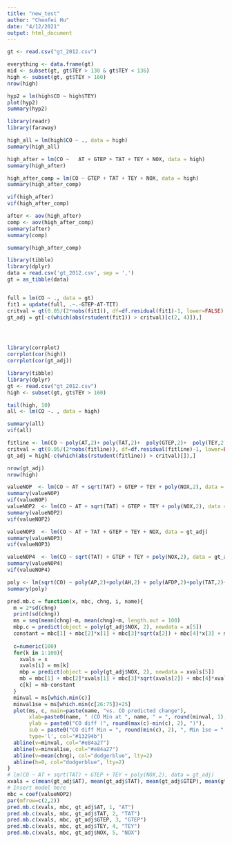 ---
title: "new_test"
author: "Chenfei Hu"
date: "4/12/2021"
output: html_document
---
```{R}
gt <- read.csv("gt_2012.csv")

```


```{R}
everything <- data.frame(gt)
mid <- subset(gt, gt$TEY > 130 & gt$TEY < 136)
high <- subset(gt, gt$TEY > 160)
nrow(high)
```


```{R}

hyp2 = lm(high$CO ~ high$TEY)
plot(hyp2)
summary(hyp2)


```


```{R}
library(readr)
library(faraway)

```


```{R}
high_all = lm(high$CO ~ ., data = high)
summary(high_all)

```
```{R}
high_after = lm(CO ~   AT + GTEP + TAT + TEY + NOX, data = high)
summary(high_after)
```
```{R}

high_after_comp = lm(CO ~ GTEP + TAT + TEY + NOX, data = high)
summary(high_after_comp)
```


```{R}
vif(high_after)
vif(high_after_comp)
```



```{R}
after <- aov(high_after)
comp <- aov(high_after_comp)
summary(after)
summary(comp)

```

```{R}
summary(high_after_comp)
```




```{R}
library(tibble)
library(dplyr)
data = read.csv('gt_2012.csv', sep = ',')
gt = as_tibble(data)


full = lm(CO ~ ., data = gt)
fit1 = update(full, .~.-GTEP-AT-TIT)
critval = qt(0.05/(2*nobs(fit1)), df=df.residual(fit1)-1, lower=FALSE)
gt_adj = gt[-c(which(abs(rstudent(fit1)) > critval)[c(2, 4)]),]




library(corrplot)
corrplot(cor(high))
corrplot(cor(gt_adj))
```



```{R}
library(tibble)
library(dplyr)
gt <- read.csv("gt_2012.csv")
high <- subset(gt, gt$TEY > 160)

tail(high, 10)
all <- lm(CO ~. , data = high)
```

```{R}
summary(all)
vif(all)
```
```{R}
fitline <- lm(CO ~ poly(AT,2)+ poly(TAT,2)+  poly(GTEP,2)+  poly(TEY,2) + poly(NOX,2), data= high)
critval = qt(0.05/(2*nobs(fitline)), df=df.residual(fitline)-1, lower=FALSE)
gt_adj = high[-c(which(abs(rstudent(fitline)) > critval)[]),]

```

```{R}
nrow(gt_adj)
nrow(high)
```



```{R}
valueNOP  <- lm(CO ~ AT + sqrt(TAT) + GTEP + TEY + poly(NOX,2), data = high)
summary(valueNOP)
vif(valueNOP)
valueNOP2  <- lm(CO ~ AT + sqrt(TAT) + GTEP + TEY + poly(NOX,2), data = gt_adj)
summary(valueNOP2)
vif(valueNOP2)
```
```{R}
valueNOP3  <- lm(CO ~ AT + TAT + GTEP + TEY + NOX, data = gt_adj)
summary(valueNOP3)
vif(valueNOP3)

valueNOP4  <- lm(CO ~ sqrt(TAT) + GTEP + TEY + poly(NOX,2), data = gt_adj)
summary(valueNOP4)
vif(valueNOP4)
```





```{R}
poly <- lm(sqrt(CO) ~ poly(AP,2)+poly(AH,2) + poly(AFDP,2)+poly(TAT,2)+poly(TIT,2) + poly(TEY,2) + poly(NOX,2), data= high)
summary(poly)
```
```{R}
pred.mb.c = function(x, mbc, chng, i, name){
  m = 2*sd(chng)
  print(sd(chng))
  ms = seq(mean(chng)-m, mean(chng)+m, length.out = 100)
  mbp.c = predict(object = poly(gt_adj$NOX, 2), newdata = x[5])
  constant = mbc[1] + mbc[2]*x[1] + mbc[3]*sqrt(x[2]) + mbc[4]*x[3] + mbc[5]*x[4] + mbc[6]*mbp.c[1] + mbc[7]*mbp.c[2]
  
  c=numeric(100)
  for(k in 1:100){
    xvals = x
    xvals[i] = ms[k]
    mbp = predict(object = poly(gt_adj$NOX, 2), newdata = xvals[5])
    mb = mbc[1] + mbc[2]*xvals[1] + mbc[3]*sqrt(xvals[2]) + mbc[4]*xvals[3] + mbc[5]*xvals[4] + mbc[6]*mbp[1] + mbc[7]*mbp[2]
    c[k] = mb-constant
  }
  minval = ms[which.min(c)]
  minval1se = ms[which.min(c[26:75])+25]
  plot(ms, c, main=paste(name, "vs. CO predicted change"),
       xlab=paste0(name, " (CO Min at ", name, " = ", round(minval, 1), ")"), 
       ylab = paste0("CO diff (", round(max(c)-min(c), 2), ")"), 
       sub = paste0("CO diff Min = ", round(min(c), 2), ", Min 1se = ", round(min(c[26:75]), 2)),
       type='l', col="#13294b")
  abline(v=minval, col="#e84a27")
  abline(v=minval1se, col="#e84a27")
  abline(v=mean(chng), col="dodgerblue", lty=2)
  abline(h=0, col="dodgerblue", lty=2)
}
# lm(CO ~ AT + sqrt(TAT) + GTEP + TEY + poly(NOX,2), data = gt_adj)
xvals = c(mean(gt_adj$AT), mean(gt_adj$TAT), mean(gt_adj$GTEP), mean(gt_adj$TEY), mean(gt_adj$NOX))
# Insert model here
mbc = coef(valueNOP2)
par(mfrow=c(2,2))
pred.mb.c(xvals, mbc, gt_adj$AT, 1, "AT")
pred.mb.c(xvals, mbc, gt_adj$TAT, 2, "TAT")
pred.mb.c(xvals, mbc, gt_adj$GTEP, 3, "GTEP")
pred.mb.c(xvals, mbc, gt_adj$TEY, 4, "TEY")
pred.mb.c(xvals, mbc, gt_adj$NOX, 5, "NOX")

```